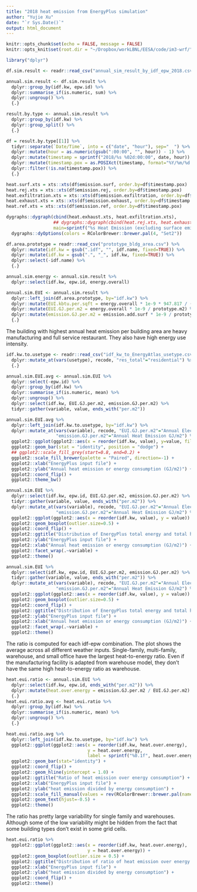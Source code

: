 ```yaml
---
title: "2018 heat emission from EnergyPlus simulation"
author: "Yujie Xu"
date: "`r Sys.Date()`"
output: html_document
---
```


```r
knitr::opts_chunk$set(echo = FALSE, message = FALSE)
knitr::opts_knit$set(root.dir = "~/Dropbox/workLBNL/EESA/code/im3-wrf/")
```
```r
library("dplyr")

df.sim.result <- readr::read_csv("annual_sim_result_by_idf_epw_2018.csv")

annual.sim.result <- df.sim.result %>%
  dplyr::group_by(idf.kw, epw.id) %>%
  dplyr::summarise_if(is.numeric, sum) %>%
  dplyr::ungroup() %>%
  {.}

result.by.type <- annual.sim.result %>%
  dplyr::group_by(idf.kw) %>%
  dplyr::group_split() %>%
  {.}

df = result.by.type[[1]] %>%
  tidyr::separate(`Date/Time`, into = c("date", "hour"), sep="  ") %>%
  dplyr::mutate(hour = as.numeric(gsub(":00:00", "", hour)) - 1) %>%
  dplyr::mutate(timestamp = sprintf("2018/%s %02d:00:00", date, hour)) %>%
  dplyr::mutate(timestamp.pox = as.POSIXct(timestamp, format="%Y/%m/%d %H:%M:%S")) %>%
  dplyr::filter(!is.na(timestamp.pox)) %>%
  {.}

heat.surf.xts = xts::xts(df$emission.surf, order.by=df$timestamp.pox)
heat.rej.xts = xts::xts(df$emission.rej, order.by=df$timestamp.pox)
heat.exfiltration.xts = xts::xts(df$emission.exfiltration, order.by=df$timestamp.pox)
heat.exhaust.xts = xts::xts(df$emission.exhaust, order.by=df$timestamp.pox)
heat.ref.xts = xts::xts(df$emission.ref, order.by=df$timestamp.pox)

dygraphs::dygraph(cbind(heat.exhaust.xts, heat.exfiltration.xts),
                  ## dygraphs::dygraph(cbind(heat.rej.xts, heat.exhaust.xts, heat.exfiltration.xts, heat.ref.xts),
                  main=sprintf("%s Heat Emission (excluding surface emission)", df$idf.kw[[1]])) %>%
  dygraphs::dyOptions(colors = RColorBrewer::brewer.pal(4, "Set2"))
```

```r

df.area.prototype = readr::read_csv("prototype_bldg_area.csv") %>%
  dplyr::mutate(idf.kw = gsub(".idf", "", idf.name, fixed=TRUE)) %>%
  dplyr::mutate(idf.kw = gsub(".", "_", idf.kw, fixed=TRUE)) %>%
  dplyr::select(-idf.name) %>%
  {.}

annual.sim.energy <- annual.sim.result %>%
  dplyr::select(idf.kw, epw.id, energy.overall)

annual.sim.EUI <- annual.sim.result %>%
  dplyr::left_join(df.area.prototype, by="idf.kw") %>%
  dplyr::mutate(EUI.kbtu.per.sqft = energy.overall * 1e-9 * 947.817 / (prototype.m2 * 10.7639)) %>%
  dplyr::mutate(EUI.GJ.per.m2 = energy.overall * 1e-9 / prototype.m2) %>%
  dplyr::mutate(emission.GJ.per.m2 = emission.add.surf * 1e-9 / prototype.m2) %>%
  {.}
```

The building with highest annual heat emission per building area are heavy manufacturing and
full service restaurant. They also have high energy use intensity.

```r
idf.kw.to.usetype <- readr::read_csv("idf_kw_to_EnergyAtlas_usetype.csv") %>%
  dplyr::mutate_at(vars(usetype), recode, "res_total"="residential") %>%
  {.}

annual.sim.EUI.avg <- annual.sim.EUI %>%
  dplyr::select(-epw.id) %>%
  dplyr::group_by(idf.kw) %>%
  dplyr::summarise_if(is.numeric, mean) %>%
  dplyr::ungroup() %>%
  dplyr::select(idf.kw, EUI.GJ.per.m2, emission.GJ.per.m2) %>%
  tidyr::gather(variable, value, ends_with("per.m2"))

annual.sim.EUI.avg %>%
  dplyr::left_join(idf.kw.to.usetype, by="idf.kw") %>%
  dplyr::mutate_at(vars(variable), recode, "EUI.GJ.per.m2"="Annual Electricity + Gas GJ/m2",
                   "emission.GJ.per.m2"="Annual Heat Emission GJ/m2") %>%
  ggplot2::ggplot(ggplot2::aes(x = reorder(idf.kw, value), y=value, fill=interaction(variable, usetype))) +
  ggplot2::geom_bar(stat = "identity", position = "dodge") +
  ## ggplot2::scale_fill_grey(start=0.8, end=0.2) +
  ggplot2::scale_fill_brewer(palette = "Paired", direction=-1) +
  ggplot2::xlab("EnergyPlus input file") +
  ggplot2::ylab("Annual heat emission or energy consumption (GJ/m2)") +
  ggplot2::coord_flip() +
  ggplot2::theme_bw()
```

```r
annual.sim.EUI %>%
  dplyr::select(idf.kw, epw.id, EUI.GJ.per.m2, emission.GJ.per.m2) %>%
  tidyr::gather(variable, value, ends_with("per.m2")) %>%
  dplyr::mutate_at(vars(variable), recode, "EUI.GJ.per.m2"="Annual Electricity + Gas GJ/m2",
                   "emission.GJ.per.m2"="Annual Heat Emission GJ/m2") %>%
  ggplot2::ggplot(ggplot2::aes(x = reorder(idf.kw, value), y = value)) +
  ggplot2::geom_boxplot(outlier.size=0.5) +
  ggplot2::coord_flip() +
  ggplot2::ggtitle("Distribution of EnergyPlus total energy and total heat emission across different weather inputs") +
  ggplot2::ylab("EnergyPlus input file") +
  ggplot2::xlab("Annual heat emission or energy consumption (GJ/m2)") +
  ggplot2::facet_wrap(.~variable) +
  ggplot2::theme()
```

```r
annual.sim.EUI %>%
  dplyr::select(idf.kw, epw.id, EUI.GJ.per.m2, emission.GJ.per.m2) %>%
  tidyr::gather(variable, value, ends_with("per.m2")) %>%
  dplyr::mutate_at(vars(variable), recode, "EUI.GJ.per.m2"="Annual Electricity + Gas GJ/m2",
                   "emission.GJ.per.m2"="Annual Heat Emission GJ/m2") %>%
  ggplot2::ggplot(ggplot2::aes(x = reorder(idf.kw, value), y = value)) +
  ggplot2::geom_boxplot(outlier.size=0.5) +
  ggplot2::coord_flip() +
  ggplot2::ggtitle("Distribution of EnergyPlus total energy and total heat emission across different weather inputs") +
  ggplot2::ylab("EnergyPlus input file") +
  ggplot2::xlab("Annual heat emission or energy consumption (GJ/m2)") +
  ggplot2::facet_wrap(.~variable) +
  ggplot2::theme()
```

The ratio is computed for each idf-epw combination. The plot shows the average
across all different weather inputs. Single-family, multi-family, warehouse, and
small office have the largest heat-to-energy ratio. Even if the manufacturing
facility is adapted from warehouse model, they don't have the same high
heat-to-energy ratio as warehouse.

```r
heat.eui.ratio <- annual.sim.EUI %>%
  dplyr::select(idf.kw, epw.id, ends_with("per.m2")) %>%
  dplyr::mutate(heat.over.energy = emission.GJ.per.m2 / EUI.GJ.per.m2) %>%
  {.}
heat.eui.ratio.avg <- heat.eui.ratio %>%
  dplyr::group_by(idf.kw) %>%
  dplyr::summarise_if(is.numeric, mean) %>%
  dplyr::ungroup() %>%
  {.}

heat.eui.ratio.avg %>%
  dplyr::left_join(idf.kw.to.usetype, by="idf.kw") %>%
  ggplot2::ggplot(ggplot2::aes(x = reorder(idf.kw, heat.over.energy),
                               y = heat.over.energy,
                               label = sprintf("%0.1f", heat.over.energy), fill=usetype)) +
  ggplot2::geom_bar(stat="identity") +
  ggplot2::coord_flip() +
  ggplot2::geom_hline(yintercept = 1.0) +
  ggplot2::ggtitle("Ratio of heat emission over energy consumption") +
  ggplot2::xlab("EnergyPlus input file") +
  ggplot2::ylab("heat emission divided by energy consumption") +
  ggplot2::scale_fill_manual(values = rev(RColorBrewer::brewer.pal(name="Paired", n=8))[c(1, 3, 5, 7)]) +
  ggplot2::geom_text(hjust=-0.5) +
  ggplot2::theme()
```

The ratio has pretty large variability for single family and warehouses.
Although some of the low variability might be hidden from the fact that some
building types don't exist in some grid cells.

```r
heat.eui.ratio %>%
  ggplot2::ggplot(ggplot2::aes(x = reorder(idf.kw, heat.over.energy),
                               y = heat.over.energy)) +
  ggplot2::geom_boxplot(outlier.size = 0.5) +
  ggplot2::ggtitle("Distribution of ratio of heat emission over energy consumption") +
  ggplot2::xlab("EnergyPlus input file") +
  ggplot2::ylab("heat emission divided by energy consumption") +
  ggplot2::coord_flip() +
  ggplot2::theme()
```
